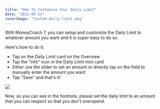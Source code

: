```yaml
---
title: "How To Customize Your Daily Limit"
date: "2021-09-23"
coverImage: "Custom-daily-limit.png"
---
```


With MoneyCoach 7, you can setup and customize the Daily Limit to whatever amount you want and it is super easy to do so.

Here's how to do it:

- Tap on the Daily Limit card on the Overview
- Tap the "info" icon in the Daily Limit mini card
- Either use the slider to set an amount or directly tap on the field to manually enter the amount you want
- Tap "Save" and that's it!

![](images/daily-limit-1024x542.png)

Now, as you can see in the footnote, please set the daily limit to an amount that you can respect so that you don't overspend.
